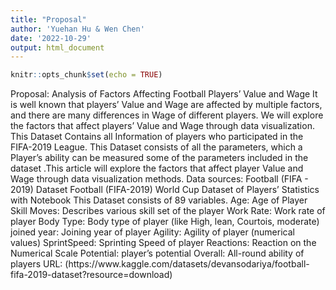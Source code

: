 ```yaml
---
title: "Proposal"
author: 'Yuehan Hu & Wen Chen'
date: '2022-10-29'
output: html_document
---
```


```r
knitr::opts_chunk$set(echo = TRUE)
```

Proposal:
Analysis of Factors Affecting Football Players' Value and Wage
It is well known that players' Value and Wage are affected by multiple factors, and there are many differences in Wage of different players. We will explore the factors that affect players' Value and Wage through data visualization.
This Dataset Contains all Information of players who participated in the FIFA-2019 League.
This Dataset consists of all the parameters, which a Player's ability can be measured
some of the parameters included in the dataset .This article will explore the factors that affect player Value and Wage through data visualization methods.
Data sources:
Football (FIFA - 2019) Dataset
Football (FIFA-2019) World Cup Dataset of Players' Statistics with Notebook
This Dataset consists of 89 variables.
Age: Age of Player
Skill Moves: Describes various skill set of the player
Work Rate: Work rate of player
Body Type: Body type of player (like High, lean, Courtois, moderate)
joined year: Joining year of player
Agility: Agility of player (numerical values)
SprintSpeed: Sprinting Speed of player
Reactions: Reaction on the Numerical Scale
Potential: player's potential
Overall: All-round ability of players
URL: (https://www.kaggle.com/datasets/devansodariya/football-fifa-2019-dataset?resource=download)






